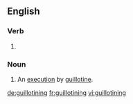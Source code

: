 ==English==

===Verb===
{{head|en|present participle}}

# {{present participle of|guillotine|lang=en|nocat=1}}

===Noun===
{{en-noun}}

# An [[execution]] by [[guillotine]].

[[de:guillotining]]
[[fr:guillotining]]
[[vi:guillotining]]